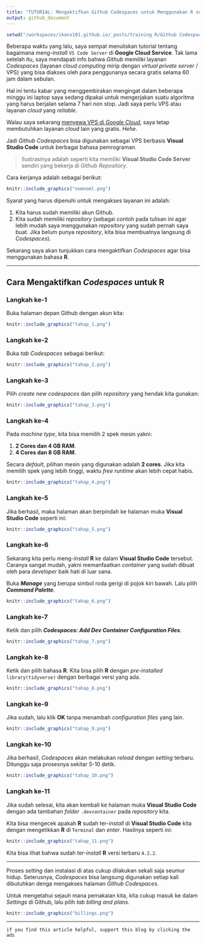 ```yaml
---
title: "TUTORIAL: Mengaktifkan Github Codespaces untuk Menggunakan R secara Cloud dengan VS Code"
output: github_document
---
```



```r
setwd("/workspaces/ikanx101.github.io/_posts/training R/Github Codespaces")
```

Beberapa waktu yang lalu, saya sempat menuliskan tutorial tentang bagaimana meng-_install_ `VS Code Server` di __Google Cloud Service__. Tak lama setelah itu, saya mendapati info bahwa _Github_ memiliki layanan _Codespaces_ (layanan _cloud computing_ mirip dengan _virtual private server_ / VPS) yang bisa diakses oleh para penggunanya secara gratis selama 60 jam dalam sebulan.

Hal ini tentu kabar yang menggembirakan mengingat dalam beberapa minggu ini laptop saya sedang dipakai untuk mengerjakan suatu algoritma yang harus berjalan selama 7 hari non stop. Jadi saya perlu VPS atau layanan _cloud_ yang _reliable_.

Walau saya sekarang [menyewa VPS di _Google Cloud_](https://ikanx101.com/blog/vscode-google-cloud/), saya tetap membutuhkan layanan _cloud_ lain yang gratis. _Hehe_.

Jadi _Github_ _Codespaces_ bisa digunakan sebagai VPS berbasis __Visual Studio Code__ untuk berbagai bahasa pemrograman. 

> Ilustrasinya adalah seperti kita memiliki __Visual Studio Code Server__ sendiri yang bekerja di _Github Repository_. 

Cara kerjanya adalah sebagai berikut:

```r
knitr::include_graphics("nomnoml.png")
```

Syarat yang harus dipenuhi untuk mengakses layanan ini adalah:

1. Kita harus sudah memiliki akun Github.
1. Kita sudah memiliki _repository_ (sebagai contoh pada tulisan ini agar lebih mudah saya menggunakan _repository_ yang sudah pernah saya buat. Jika belum punya _repository_, kita bisa membuatnya langsung di _Codespaces_).

Sekarang saya akan tunjukkan cara mengaktifkan _Codespaces_ agar bisa menggunakan bahasa __R__.

---

## Cara Mengaktifkan _Codespaces_ untuk __R__

### Langkah ke-1

Buka halaman depan Github dengan akun kita:

```r
knitr::include_graphics("tahap_1.png")
```

### Langkah ke-2

Buka _tab_ _Codespaces_ sebagai berikut:

```r
knitr::include_graphics("tahap_2.png")
```

### Langkah ke-3

Pilih _create new codespaces_ dan pilih _repository_ yang hendak kita gunakan:

```r
knitr::include_graphics("tahap_3.png")
```

### Langkah ke-4

Pada _machine type_, kita bisa memilih 2 spek mesin yakni:

1. __2 Cores dan 4 GB RAM__.
1. __4 Cores dan 8 GB RAM__.

Secara _default_, pilihan mesin yang digunakan adalah __2 cores__. Jika kita memilih spek yang lebih tinggi, waktu _free runtime_ akan lebih cepat habis.

```r
knitr::include_graphics("tahap_4.png")
```

### Langkah ke-5

Jika berhasil, maka halaman akan berpindah ke halaman muka __Visual Studio Code__ seperti ini:

```r
knitr::include_graphics("tahap_5.png")
```

### Langkah ke-6

Sekarang kita perlu meng-_install_ __R__ ke dalam __Visual Studio Code__ tersebut. Caranya sangat mudah, yakni memanfaatkan _container_ yang sudah dibuat oleh para _developer_ baik hati di luar sana.

Buka ___Manage___ yang berupa simbol roda gerigi di pojok kiri bawah. Lalu pilih ___Command Palette___.

```r
knitr::include_graphics("tahap_6.png")
```

### Langkah ke-7

Ketik dan pilih ___Codespaces: Add Dev Container Configuration Files___.

```r
knitr::include_graphics("tahap_7.png")
```

### Langkah ke-8

Ketik dan pilih bahasa __R__. Kita bisa pilih __R__ dengan _pre-installed_ `library(tidyverse)` dengan berbagai versi yang ada.

```r
knitr::include_graphics("tahap_8.png")
```

### Langkah ke-9

Jika sudah, lalu klik __OK__ tanpa menambah _configuration files_ yang lain.

```r
knitr::include_graphics("tahap_9.png")
```

### Langkah ke-10

Jika berhasil, _Codespaces_ akan melakukan _reload_ dengan _setting_ terbaru. Ditunggu saja prosesnya sekitar 5-10 detik.

```r
knitr::include_graphics("tahap_10.png")
```

### Langkah ke-11

Jika sudah selesai, kita akan kembali ke halaman muka __Visual Studio Code__ dengan ada tambahan _folder_ `.devcontainer` pada _repository_ kita. 

Kita bisa mengecek apakah __R__ sudah ter-_install_ di __Visual Studio Code__ kita dengan mengetikkan __R__ di `Terminal` dan _enter_. Hasilnya seperti ini:

```r
knitr::include_graphics("tahap_11.png")
```

Kita bisa lihat bahwa sudah ter-_install_ __R__ versi terbaru `4.2.2`.

---

Proses _setting_ dan instalasi di atas cukup dilakukan sekali saja seumur hidup. Seterusnya, _Codespaces_ bisa langsung digunakan setiap kali dibutuhkan denga mengakses halaman _Github Codespaces_. 

Untuk mengetahui sejauh mana pemakaian kita, kita cukup masuk ke dalam _Settings_ di Github, lalu pilih _tab_ _billing and plans_.

```r
knitr::include_graphics("billings.png")
```

---

`if you find this article helpful, support this blog by clicking the ads`